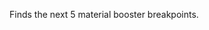 {{Credits|@ciryll|https://cdn.discordapp.com/avatars/324964355471048714/37d89894eb894bd7c5f935083cbea560.webp}}
{{Backlink|Bases|bases}}
{{Backlink|Guide:Contents|all guides}}
<div id="base-6-breakpoints" class="flexbox">
Finds the next 5 material booster breakpoints.

<div id="booster-level" data-text="Current Mats Booster Level:"></div>
<div id="layout-input"></div>
{{Info|Layouts can be inspected in detail [https://docs.google.com/spreadsheets/d/1WxJEY5_taXlAU7kobcn6dEiOCWGtTHaKO1q_gON7I1M/ here]}}
<div id="calculate" data-text="Find Breakpoints"></div>
<div id="output"></div>
</div>

